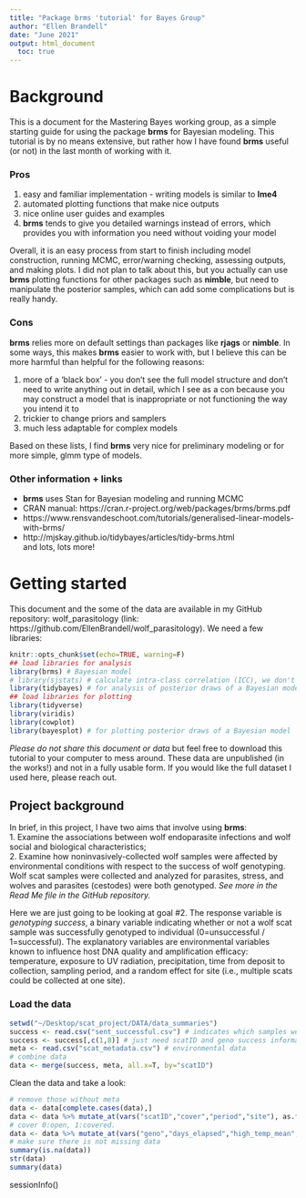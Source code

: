 ```yaml
---
title: "Package brms 'tutorial' for Bayes Group"
author: "Ellen Brandell"
date: "June 2021"
output: html_document
  toc: true
---
```


# Background

This is a document for the Mastering Bayes working group, as a simple starting guide for using the package **brms** for Bayesian modeling. This tutorial is by no means extensive, but rather how I have found **brms** useful (or not) in the last month of working with it. 

### Pros
1. easy and familiar implementation - writing models is similar to **lme4**  
2. automated plotting functions that make nice outputs  
3. nice online user guides and examples  
4. **brms** tends to give you detailed warnings instead of errors, which provides you with information you need without voiding your model   

Overall, it is an easy process from start to finish including model construction, running MCMC, error/warning checking, assessing outputs, and making plots. I did not plan to talk about this, but you actually can use **brms** plotting functions for other packages such as **nimble**, but need to manipulate the posterior samples, which can add some complications but is really handy.

### Cons
**brms** relies more on default settings than packages like **rjags** or **nimble**. In some ways, this makes **brms** easier to work with, but I believe this can be more harmful than helpful for the following reasons:

1. more of a 'black box' - you don't see the full model structure and don't need to write anything out in detail, which I see as a con because you may construct a model that is inappropriate or not functioning the way you intend it to    
2. trickier to change priors and samplers     
3. much less adaptable for complex models  

Based on these lists, I find **brms** very nice for preliminary modeling or for more simple, glmm type of models.

### Other information + links
* **brms** uses Stan for Bayesian modeling and running MCMC   
* CRAN manual: https://cran.r-project.org/web/packages/brms/brms.pdf   
* https://www.rensvandeschoot.com/tutorials/generalised-linear-models-with-brms/  
* http://mjskay.github.io/tidybayes/articles/tidy-brms.html  
and lots, lots more!

# Getting started
This document and the some of the data are available in my GitHub repository: wolf_parasitology (link: https://github.com/EllenBrandell/wolf_parasitology). We need a few libraries:
```r
knitr::opts_chunk$set(echo=TRUE, warning=F)
## load libraries for analysis
library(brms) # Bayesian model
# library(sjstats) # calculate intra-class correlation (ICC), we don't use this here
library(tidybayes) # for analysis of posterior draws of a Bayesian model
## load libraries for plotting
library(tidyverse)
library(viridis)
library(cowplot)
library(bayesplot) # for plotting posterior draws of a Bayesian model
```

*Please do not share this document or data* but feel free to download this tutorial to your computer to mess around. These data are unpublished (in the works!) and not in a fully usable form. If you would like the full dataset I used here, please reach out.

## Project background
In brief, in this project, I have two aims that involve using **brms**:   
1. Examine the associations between wolf endoparasite infections and wolf social and biological characteristics;  
2. Examine how noninvasively-collected wolf samples were affected by environmental conditions with respect to the success of wolf genotyping.  
Wolf scat samples were collected and analyzed for parasites, stress, and wolves and parasites (cestodes) were both genotyped.
*See more in the Read Me file in the GitHub repository.*

Here we are just going to be looking at goal #2. The response variable is *genotyping success*, a binary variable indicating whether or not a wolf scat sample was successfully genotyped to individual (0=unsuccessful / 1=successful). The explanatory variables are environmental variables known to influence host DNA quality and amplification efficacy: temperature, exposure to UV radiation, precipitation, time from deposit to collection, sampling period, and a random effect for site (i.e., multiple scats could be collected at one site).

### Load the data
```r
setwd("~/Desktop/scat_project/DATA/data_summaries")
success <- read.csv("sent_successful.csv") # indicates which samples were successfully genotyped
success <- success[,c(1,8)] # just need scatID and geno success information
meta <- read.csv("scat_metadata.csv") # environmental data
# combine data
data <- merge(success, meta, all.x=T, by="scatID")
```

Clean the data and take a look:
```r
# remove those without meta
data <- data[complete.cases(data),]
data <- data %>% mutate_at(vars("scatID","cover","period","site"), as.factor)
# cover 0:open, 1:covered.
data <- data %>% mutate_at(vars("geno","days_elapsed","high_temp_mean","total_precip"), as.numeric)
# make sure there is not missing data
summary(is.na(data))
str(data)
summary(data)
```






sessionInfo()